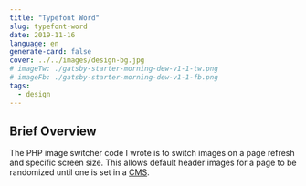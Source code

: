 ```yaml
---
title: "Typefont Word"
slug: typefont-word
date: 2019-11-16
language: en
generate-card: false
cover: ../../images/design-bg.jpg
# imageTw: ./gatsby-starter-morning-dew-v1-1-tw.png
# imageFb: ./gatsby-starter-morning-dew-v1-1-fb.png
tags:
  - design
---
```


## Brief Overview
The PHP image switcher code I wrote is to switch images on a page refresh and specific screen size.
This allows default header images for a page to be randomized until one is set in a [CMS](#unfamilar-terms).
